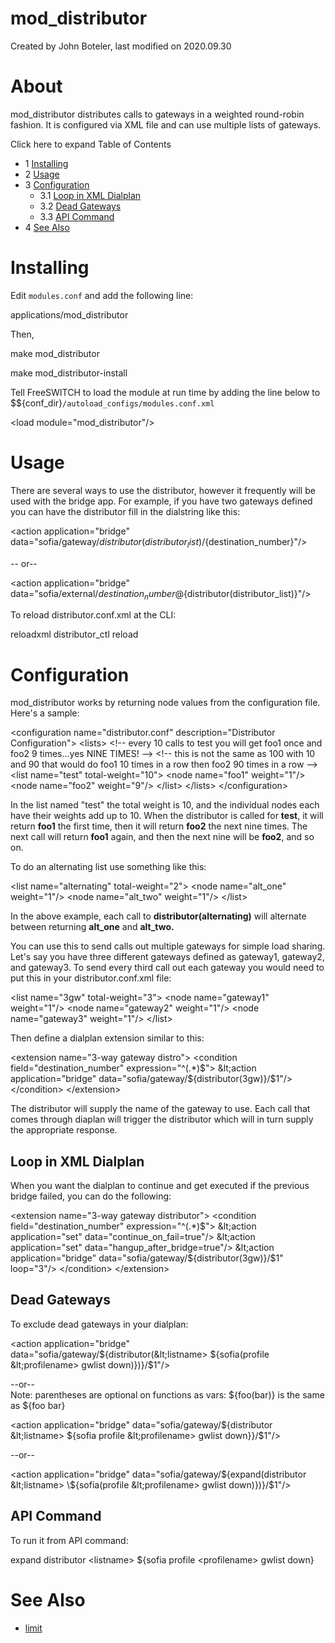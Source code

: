 
# mod_distributor 

 Created by  John Boteler, last modified on 2020.09.30

# About

mod\_distributor distributes calls to gateways in a weighted round-robin fashion. It is configured via XML file and can use multiple lists of gateways.

Click here to expand Table of Contents

* 1 [Installing](#installing)
* 2 [Usage](#usage)
* 3 [Configuration](#configuration)  
   * 3.1 [Loop in XML Dialplan](#loop-in-xml-dialplan)  
   * 3.2 [Dead Gateways](#dead-gateways)  
   * 3.3 [API Command](#api-command)
* 4 [See Also](#see-also)

# Installing

Edit `modules.conf` and add the following line:

applications/mod_distributor

Then,

make mod_distributor

make mod_distributor-install

Tell FreeSWITCH to load the module at run time by adding the line below to $${conf\_dir}`/autoload_configs/modules.conf.xml`

&lt;load module="mod_distributor"/>

# Usage

There are several ways to use the distributor, however it frequently will be used with the bridge app. For example, if you have two gateways defined you can have the distributor fill in the dialstring like this:

&lt;action application="bridge" data="sofia/gateway/${distributor(distributor_list)}/${destination_number}"/>

\-- or--

&lt;action application="bridge" data="sofia/external/${destination_number}@${distributor(distributor_list)}"/>

To reload distributor.conf.xml at the CLI:

reloadxml
distributor_ctl reload

# Configuration

mod\_distributor works by returning node values from the configuration file. Here's a sample:

&lt;configuration name="distributor.conf" description="Distributor Configuration">
  &lt;lists>
    &lt;!-- every 10 calls to test you will get foo1 once and foo2 9 times...yes NINE TIMES! -->
    &lt;!-- this is not the same as 100 with 10 and 90 that would do foo1 10 times in a row then foo2 90 times in a row -->
    &lt;list name="test" total-weight="10">
      &lt;node name="foo1" weight="1"/>
      &lt;node name="foo2" weight="9"/>
    &lt;/list>
  &lt;/lists>
&lt;/configuration>

In the list named "test" the total weight is 10, and the individual nodes each have their weights add up to 10\. When the distributor is called for **test**, it will return **foo1** the first time, then it will return **foo2** the next nine times. The next call will return **foo1** again, and then the next nine will be **foo2**, and so on.

To do an alternating list use something like this:

  &lt;list name="alternating" total-weight="2">
    &lt;node name="alt_one" weight="1"/>
    &lt;node name="alt_two" weight="1"/>
  &lt;/list>

In the above example, each call to **distributor(alternating)** will alternate between returning **alt\_one** and **alt\_two.**

You can use this to send calls out multiple gateways for simple load sharing. Let's say you have three different gateways defined as gateway1, gateway2, and gateway3\. To send every third call out each gateway you would need to put this in your distributor.conf.xml file:

  &lt;list name="3gw" total-weight="3">
    &lt;node name="gateway1" weight="1"/>
    &lt;node name="gateway2" weight="1"/>
    &lt;node name="gateway3" weight="1"/>
  &lt;/list>

Then define a dialplan extension similar to this:

  &lt;extension name="3-way gateway distro">
    &lt;condition field="destination_number" expression="^(.*)$">
      &lt;action application="bridge" data="sofia/gateway/${distributor(3gw)}/$1"/>
    &lt;/condition>
  &lt;/extension>

The distributor will supply the name of the gateway to use. Each call that comes through diaplan will trigger the distributor which will in turn supply the appropriate response.

## Loop in XML Dialplan

When you want the dialplan to continue and get executed if the previous bridge failed, you can do the following:

  &lt;extension name="3-way gateway distributor">
    &lt;condition field="destination_number" expression="^(.*)$">
      &lt;action application="set" data="continue_on_fail=true"/>
      &lt;action application="set" data="hangup_after_bridge=true"/>
      &lt;action application="bridge" data="sofia/gateway/${distributor(3gw)}/$1" loop="3"/>
    &lt;/condition>
  &lt;/extension>

## Dead Gateways

To exclude dead gateways in your dialplan:

&lt;action application="bridge" data="sofia/gateway/${distributor(&lt;listname> ${sofia(profile &lt;profilename> gwlist down)})}/$1"/>

\--or--   
Note: parentheses are optional on functions as vars: ${foo(bar)} is the same as ${foo bar}

&lt;action application="bridge" data="sofia/gateway/${distributor &lt;listname> ${sofia profile &lt;profilename> gwlist down}}/$1"/>

\--or--

&lt;action application="bridge" data="sofia/gateway/${expand(distributor &lt;listname> \${sofia(profile &lt;profilename> gwlist down)})}/$1"/>

## API Command

To run it from API command:

expand distributor &lt;listname> ${sofia profile &lt;profilename> gwlist down}

# See Also

* [limit](./mod-dptools/3375201.mdx#db)


